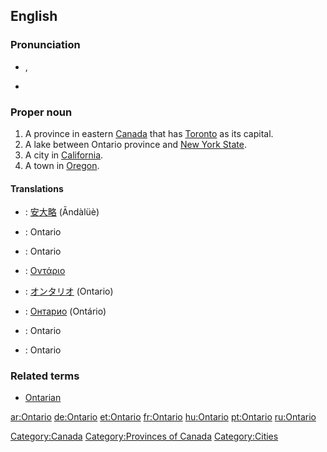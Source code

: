 ==English==

===Pronunciation===
* {{a|UK}} {{IPA|/ˈɒnˌtɑː(ɹ).i.əʊ/}}, {{SAMPA|/"Qn%tA:(r).i.@U/}}
* {{audio|en-ca-Ontario.ogg|Audio (CA)}}

===Proper noun===
{{en-proper noun}}

#A province in eastern [[Canada]] that has [[Toronto]] as its capital.
#A lake between Ontario province and [[New York State]].
#A city in [[California]].
#A town in [[Oregon]].

====Translations====
{{trans-top|Province in eastern Canada}}
{{trans-mid}}
{{trans-bottom}}

{{trans-top|Lake between Ontario province and New York State}}
{{trans-mid}}
{{trans-bottom}}

{{trans-top|City in California}}
{{trans-mid}}
{{trans-bottom}}

{{trans-top|Town in Oregeon}}
{{trans-mid}}
{{trans-bottom}}

{{checktrans-top}}
*{{ttbc|Chinese}}: [[安大略]] (Āndàlüè)
*{{ttbc|Dutch}}: Ontario
*{{ttbc|French}}: Ontario
*{{ttbc|Greek}}: [[Οντάριο]]
*{{ttbc|Japanese}}: [[オンタリオ]] (Ontario)
{{trans-mid}}
*{{ttbc|Russian}}: [[Онтарио]] (Ontário)
*{{ttbc|Spanish}}: Ontario {{m}}
*{{ttbc|Swedish}}: Ontario
{{trans-bottom}}

===Related terms===
* [[Ontarian]]

[[Category:Canada]]
[[Category:Provinces of Canada]]
[[Category:Cities]]

[[ar:Ontario]]
[[de:Ontario]]
[[et:Ontario]]
[[fr:Ontario]]
[[hu:Ontario]]
[[pt:Ontario]]
[[ru:Ontario]]